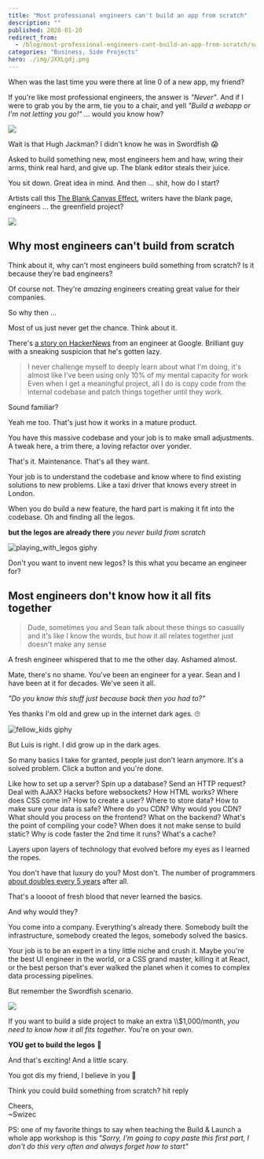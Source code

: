 ```yaml
---
title: "Most professional engineers can't build an app from scratch"
description: ""
published: 2020-01-20
redirect_from:
  - /blog/most-professional-engineers-cant-build-an-app-from-scratch/swizec/9292
categories: "Business, Side Projects"
hero: ./img/JXXLgdj.png
---
```


When was the last time you were there at line 0 of a new app, my friend?

If you're like most professional engineers, the answer is _"Never"_. And if I were to grab you by the arm, tie you to a chair, and yell _"Build a webapp or I'm not letting you go!"_ ... would you know how?

![](./img/8x6qItl.gif)

Wait is that Hugh Jackman? I didn't know he was in Swordfish 😱

Asked to build something new, most engineers hem and haw, wring their arms, think real hard, and give up. The blank editor steals their juice.

You sit down. Great idea in mind. And then ... shit, how do I start?

Artists call this [The Blank Canvas Effect](https://zenpencils.com/comic/lilvincent/), writers have the blank page, engineers ... the greenfield project?

![](./img/JXXLgdj.png)

## Why most engineers can't build from scratch

Think about it, why can't most engineers build something from scratch? Is it because they're bad engineers?

Of course not. They're _amazing_ engineers creating great value for their companies.

So why then ...

Most of us just never get the chance. Think about it.

There's [a story on HackerNews](https://news.ycombinator.com/item?id=21961560) from an engineer at Google. Brilliant guy with a sneaking suspicion that he's gotten lazy.

> I never challenge myself to deeply learn about what I'm doing, it's almost like I've been using only 10% of my mental capacity for work Even when I get a meaningful project, all I do is copy code from the internal codebase and patch things together until they work.

Sound familiar?

Yeah me too. That's just how it works in a mature product.

You have this massive codebase and your job is to make small adjustments. A tweak here, a trim there, a loving refactor over yonder.

That's it. Maintenance. That's all they want.

Your job is to understand the codebase and know where to find existing solutions to new problems. Like a taxi driver that knows every street in London.

When you do build a new feature, the hard part is making it fit into the codebase. Oh and finding all the legos.

**but the legos are already there** _you never build from scratch_

![playing_with_legos giphy](./img/media-3o84spgnHZIok5YkjC-giphy.gif)

Don't you want to invent new legos? Is this what you became an engineer for?

## Most engineers don't know how it all fits together

> Dude, sometimes you and Sean talk about these things so casually and it's like I know the words, but how it all relates together just doesn't make any sense

A fresh engineer whispered that to me the other day. Ashamed almost.

Mate, there's no shame. You've been an engineer for a year. Sean and I have been at it for decades. We've seen it all.

_"Do you know this stuff just because back then you had to?"_

Yes thanks I'm old and grew up in the internet dark ages. 🙄

![fellow_kids giphy](./img/media-1Qdp4trljSkY8-giphy.gif)

But Luis is right. I did grow up in the dark ages.

So many basics I take for granted, people just don't learn anymore. It's a solved problem. Click a button and you're done.

Like how to set up a server? Spin up a database? Send an HTTP request? Deal with AJAX? Hacks before websockets? How HTML works? Where does CSS come in? How to create a user? Where to store data? How to make sure your data is safe? Where do you CDN? Why would you CDN? What should you process on the frontend? What on the backend? What's the point of compiling your code? When does it not make sense to build static? Why is code faster the 2nd time it runs? What's a cache?

Layers upon layers of technology that evolved before my eyes as I learned the ropes.

You don't have that luxury do you? Most don't. The number of programmers [about doubles every 5 years](https://blog.cleancoder.com/uncle-bob/2014/06/20/MyLawn.html) after all.

That's a loooot of fresh blood that never learned the basics.

And why would they?

You come into a company. Everything's already there. Somebody built the infrastructure, somebody created the legos, somebody solved the basics.

Your job is to be an expert in a tiny little niche and crush it. Maybe you're the best UI engineer in the world, or a CSS grand master, killing it at React, or the best person that's ever walked the planet when it comes to complex data processing pipelines.

But remember the Swordfish scenario.

![](./img/8x6qItl.gif)

If you want to build a side project to make an extra \\\\\$1,000/month, _you need to know how it all fits together_. You're on your own.

**YOU get to build the legos** 🎉

And that's exciting! And a little scary.

You got dis my friend, I believe in you 💪

Think you could build something from scratch? hit reply

Cheers,  
~Swizec

PS: one of my favorite things to say when teaching the Build & Launch a whole app workshop is this _"Sorry, I'm going to copy paste this first part, I don't do this very often and always forget how to start"_
